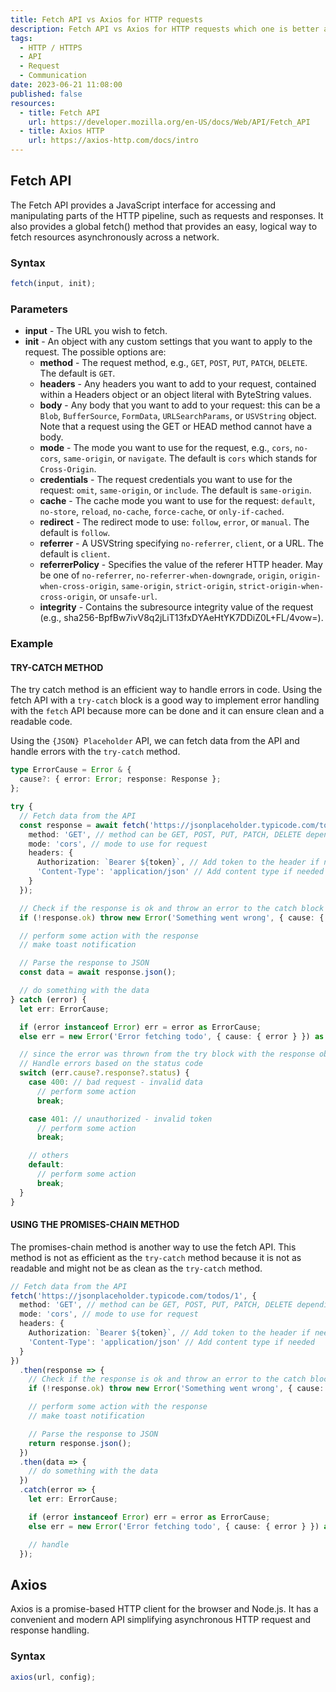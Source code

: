 ```yaml
---
title: Fetch API vs Axios for HTTP requests
description: Fetch API vs Axios for HTTP requests which one is better and why?
tags:
  - HTTP / HTTPS
  - API
  - Request
  - Communication
date: 2023-06-21 11:08:00
published: false
resources:
  - title: Fetch API
    url: https://developer.mozilla.org/en-US/docs/Web/API/Fetch_API
  - title: Axios HTTP
    url: https://axios-http.com/docs/intro
---
```


## Fetch API

The Fetch API provides a JavaScript interface for accessing and manipulating parts of the HTTP pipeline, such as requests and responses. It also provides a global fetch() method that provides an easy, logical way to fetch resources asynchronously across a network.

### Syntax

```ts language="ts" title="fetch.ts"
fetch(input, init);
```

### Parameters

- **input** - The URL you wish to fetch.
- **init** - An object with any custom settings that you want to apply to the request. The possible options are:
  - **method** - The request method, e.g., `GET`, `POST`, `PUT`, `PATCH`, `DELETE`. The default is `GET`.
  - **headers** - Any headers you want to add to your request, contained within a Headers object or an object literal with ByteString values.
  - **body** - Any body that you want to add to your request: this can be a `Blob`, `BufferSource`, `FormData`, `URLSearchParams`, or `USVString` object. Note that a request using the GET or HEAD method cannot have a body.
  - **mode** - The mode you want to use for the request, e.g., `cors`, `no-cors`, `same-origin`, or `navigate`. The default is `cors` which stands for `Cross-Origin`.
  - **credentials** - The request credentials you want to use for the request: `omit`, `same-origin`, or `include`. The default is `same-origin`.
  - **cache** - The cache mode you want to use for the request: `default`, `no-store`, `reload`, `no-cache`, `force-cache`, or `only-if-cached`.
  - **redirect** - The redirect mode to use: `follow`, `error`, or `manual`. The default is `follow`.
  - **referrer** - A USVString specifying `no-referrer`, `client`, or a URL. The default is `client`.
  - **referrerPolicy** - Specifies the value of the referer HTTP header. May be one of `no-referrer`, `no-referrer-when-downgrade`, `origin`, `origin-when-cross-origin`,
    `same-origin`, `strict-origin`, `strict-origin-when-cross-origin`, or `unsafe-url`.
  - **integrity** - Contains the subresource integrity value of the request (e.g., sha256-BpfBw7ivV8q2jLiT13fxDYAeHtYK7DDiZ0L+FL/4vow=).

### Example

#### TRY-CATCH METHOD

The try catch method is an efficient way to handle errors in code. Using the fetch API with a `try-catch` block is a good way to implement error handling with the `fetch` API because more can be done and it can ensure clean and a readable code.

Using the `{JSON} Placeholder` API, we can fetch data from the API and handle errors with the `try-catch` method.

```ts language="ts" title="try-catch-method.ts"
type ErrorCause = Error & {
  cause?: { error: Error; response: Response };
};

try {
  // Fetch data from the API
  const response = await fetch('https://jsonplaceholder.typicode.com/todos/1', {
    method: 'GET', // method can be GET, POST, PUT, PATCH, DELETE depending on the API endpoint definition
    mode: 'cors', // mode to use for request
    headers: {
      Authorization: `Bearer ${token}`, // Add token to the header if needed for authentication and authorization
      'Content-Type': 'application/json' // Add content type if needed
    }
  });

  // Check if the response is ok and throw an error to the catch block if not
  if (!response.ok) throw new Error('Something went wrong', { cause: { response } });

  // perform some action with the response
  // make toast notification

  // Parse the response to JSON
  const data = await response.json();

  // do something with the data
} catch (error) {
  let err: ErrorCause;

  if (error instanceof Error) err = error as ErrorCause;
  else err = new Error('Error fetching todo', { cause: { error } }) as ErrorCause;

  // since the error was thrown from the try block with the response object, we can access the response object from the error object
  // Handle errors based on the status code
  switch (err.cause?.response?.status) {
    case 400: // bad request - invalid data
      // perform some action
      break;

    case 401: // unauthorized - invalid token
      // perform some action
      break;

    // others
    default:
      // perform some action
      break;
  }
}
```

#### USING THE PROMISES-CHAIN METHOD

The promises-chain method is another way to use the fetch API. This method is not as efficient as the `try-catch` method because it is not as readable and might not be as clean as the `try-catch` method.

```ts language="ts" title="promises-chain-method.ts"
// Fetch data from the API
fetch('https://jsonplaceholder.typicode.com/todos/1', {
  method: 'GET', // method can be GET, POST, PUT, PATCH, DELETE depending on the API endpoint definition
  mode: 'cors', // mode to use for request
  headers: {
    Authorization: `Bearer ${token}`, // Add token to the header if needed for authentication and authorization
    'Content-Type': 'application/json' // Add content type if needed
  }
})
  .then(response => {
    // Check if the response is ok and throw an error to the catch block if not
    if (!response.ok) throw new Error('Something went wrong', { cause: { response } });

    // perform some action with the response
    // make toast notification

    // Parse the response to JSON
    return response.json();
  })
  .then(data => {
    // do something with the data
  })
  .catch(error => {
    let err: ErrorCause;

    if (error instanceof Error) err = error as ErrorCause;
    else err = new Error('Error fetching todo', { cause: { error } }) as ErrorCause;

    // handle
  });
```

## Axios

Axios is a promise-based HTTP client for the browser and Node.js. It has a convenient and modern API simplifying asynchronous HTTP request and response handling.

### Syntax

```ts language="ts" title="axios.ts"
axios(url, config);
```
